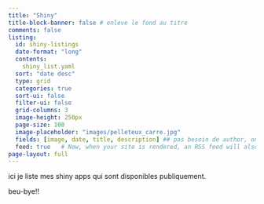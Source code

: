 ```yaml
---
title: "Shiny"
title-block-banner: false # enleve le fond au titre
comments: false  
listing:
  id: shiny-listings
  date-format: "long"
  contents:  
    shiny_list.yaml
  sort: "date desc"
  type: grid
  categories: true
  sort-ui: false
  filter-ui: false
  grid-columns: 3
  image-height: 250px
  page-size: 100
  image-placeholder: "images/pelleteux_carre.jpg"  
  fields: [image, date, title, description] ## pas besoin de author, on sait que c'est mo!
  feed: true   # Now, when your site is rendered, an RSS feed will also be generated. To learn more, see the article on RSS Feeds.
page-layout: full
---
```


ici je liste mes shiny apps qui sont disponibles publiquement.

::: {#shiny-listings}
:::   


beu-bye!!
